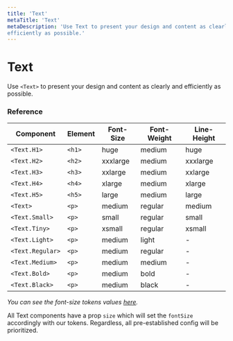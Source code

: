 ```yaml
---
title: 'Text'
metaTitle: 'Text'
metaDescription: 'Use Text to present your design and content as clearly and 
efficiently as possible.'
---
```



# Text

Use `<Text>` to present your design and content as clearly and efficiently as
possible.

### Reference

| **Component**    | **Element** | **Font-Size** | **Font-Weight** | **Line-Height** |
| ---------------- | ----------- | ------------- | --------------- | --------------- |
| `<Text.H1>`      | `<h1>`      | huge          | medium          | huge            |
| `<Text.H2>`      | `<h2>`      | xxxlarge      | medium          | xxxlarge        |
| `<Text.H3>`      | `<h3>`      | xxlarge       | medium          | xxlarge         |
| `<Text.H4>`      | `<h4>`      | xlarge        | medium          | xlarge          |
| `<Text.H5>`      | `<h5>`      | large         | medium          | large           |
| `<Text>`         | `<p>`       | medium        | regular         | medium          |
| `<Text.Small>`   | `<p>`       | small         | regular         | small           |
| `<Text.Tiny>`    | `<p>`       | xsmall        | regular         | xsmall          |
| `<Text.Light>`   | `<p>`       | medium        | light           | -               |
| `<Text.Regular>` | `<p>`       | medium        | regular         | -               |
| `<Text.Medium>`  | `<p>`       | medium        | medium          | -               |
| `<Text.Bold>`    | `<p>`       | medium        | bold            | -               |
| `<Text.Black>`   | `<p>`       | medium        | black           | -               |

_You can see the font-size tokens values
[here](https://gympass.github.io/yoga/guidelines/tokens/font-sizes)._

All Text components have a prop `size` which will set the `fontSize` accordingly 
with our tokens. Regardless, all pre-established config will be prioritized.

<TabbedView>
  <Tab title="Web">
    <TextWeb />
  </Tab>

  <Tab title="Native">
    <TextNative />
  </Tab>
</TabbedView>
